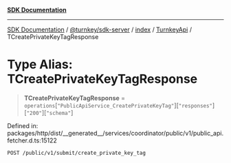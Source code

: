 [**SDK Documentation**](../../../../../../README.mdx)

***

[SDK Documentation](../../../../../../packages.mdx) / [@turnkey/sdk-server](../../../../README.mdx) / [index](../../../README.mdx) / [TurnkeyApi](../README.mdx) / TCreatePrivateKeyTagResponse

# Type Alias: TCreatePrivateKeyTagResponse

> **TCreatePrivateKeyTagResponse** = `operations`\[`"PublicApiService_CreatePrivateKeyTag"`\]\[`"responses"`\]\[`"200"`\]\[`"schema"`\]

Defined in: packages/http/dist/\_\_generated\_\_/services/coordinator/public/v1/public\_api.fetcher.d.ts:15122

`POST /public/v1/submit/create_private_key_tag`
